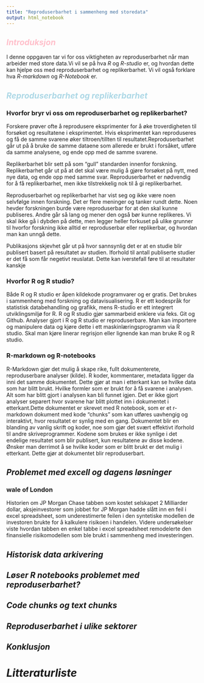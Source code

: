 ```yaml
---
title: "Reproduserbarhet i sammenheng med storedata"
output: html_notebook
---
```


## <span style="color:pink"> *Introduksjon*

I denne oppgaven tar vi for oss viktigheten av reproduserbarhet når man arbeider med store data.Vi vil se på hva *R* og *R-studio* er, og hvordan dette kan hjelpe oss med reproduserbarhet og replikerbarhet. Vi vil også forklare hva *R-markdown* og *R-Notebook* er.  

## <span style="color:lightblue">*Reproduserbarhet og replikerbarhet*
### **Hvorfor bryr vi oss om reproduserbarhet og replikerbarhet?**
Forskere prøver ofte å reprodusere eksprimenter for å øke troverdigheten til forsøket og resultatene i eksprimentet. Hvis eksprimentet kan reproduseres og få de samme svarene øker tiltroen/tillten til resultatet.Reproduserbarhet går ut på å bruke de samme dataene som allerede er brukt i forsåket, utføre da samme analysene, og ende opp med de samme svarene.

Replikerbarhet blir sett på som "gull" standarden innenfor forskning. Replikerbarhet går ut på at det skal være mulig å gjøre forsøket på nytt, med nye data, og ende opp med samme svar. Reproduserbarhet er nødvendig for å få replikerbarhet, men ikke tilstrekkelig nok til å gi replikerbarhet.

Reproduserbarhet og replikerbarhet har vist seg og ikke være noen selvfølge innen forskning. Det er flere meninger og tanker rundt dette. Noen hevder forskningen burde være reproduserbar for at den skal kunne publiseres. Andre går så lang og mener den også bør kunne replikeres. Vi skal ikke gå i dybden på dette, men legger heller forkuset på ulike grunner til hvorfor forskning ikke alltid er reproduserbar eller replikerbar, og hvordan man kan unngå dette. 
 
Publikasjons skjevhet går ut på hvor sannsynlig det er at en studie blir publisert basert på resultatet av studien. Iforhold til antall publiserte studier er det få som får negetivt reuslatat. Dette kan iverstefall føre til at resultater kanskje 


### **Hvorfor R og R studio?**
Både R og R studio er åpen kildekode programvarer og er gratis. Det brukes i sammenheng med forskning og datavisualisering. R er ett kodespråk for statistisk databehandling og grafikk, mens R-studio er ett integrert utviklingsmiljø for R. R og R studio gjør sammarbeid enklere via feks. Git og Github. Analyser gjort i R og R studio er reproduserbare. Man kan importere og manipulere data og kjøre dette i ett maskinlæringsprogramm via R studio. Skal man kjøre linerar regrisjon eller lignende kan man bruke R og R studio.   

### **R-markdown og R-notebooks**
R-Markdown gjør det mulig å skape rike, fullt dokumenterete, reproduserbare analyser (kilde). R koder, kommentarer, metadata ligger da inni det samme dokumentet. Dette gjør at man i etterkant kan se hvilke data som har blitt brukt. Hvilke formler som er brukt for å få svarene i analysen. Alt som har blitt gjort i analysen kan bli funnet igjen. Det er ikke gjort analyser separert hvor svarene har blitt plottet inn i dokumentet i etterkant.Dette dokumentet er skrevet med R notebook, som er et r-markdown dokument med kode "chunks" som kan utføres uavhengig og interaktivt, hvor resultatet er synlig med en gang. Dokumentet blir en blanding av vanlig skrift og koder, noe som gjør det svært effektivt iforhold til andre skriveprogrammer. Kodene som brukes er ikke synlige i det endelige resultatet som blir publisert, kun resultatene av disse kodene. Ønsker man derrimot å se hvilke koder som er blitt brukt er det mulig i etterkant. Dette gjør at dokumentet blir reproduserbart.

## *Problemet med excell og dagens løsninger*

### **wale of London**
Historien om JP Morgan Chase tabben som kostet selskapet 2 Milliarder dollar, aksjeinvestorer som jobbet for JP Morgan hadde slått inn en feil i excel spreadsheet, som underestimerte feilen i den syntetiske modellen de investoren brukte for å kalkulere risikoen i handelen. Videre undersøkelser viste hvordan tabben en enkel tabbe i excel spreadsheet remodelerte den finansielle risikomodellen som ble brukt i sammenheng med investeringen.

## *Historisk data arkivering*

## *Løser R notebooks problemet med reproduserbarhet?*

## *Code chunks og text chunks*

## *Reproduserbarhet i ulike sektorer*


## *Konklusjon*

# ***Litteraturliste***




